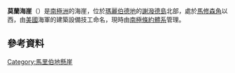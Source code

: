 {{coord|74|23|S|132|37|W|source:GNIS|display=title}}

'''莫蘭海崖'''（{{lang-en|Moran Bluff}}）是[[南極洲|南極洲]]的海崖，位於[[瑪麗伯德地|瑪麗伯德地]]的[[謝潑德島|謝潑德島]]北部，處於[[馬修森角|馬修森角]]以西，由[[美國|美國]]海軍的建築設備技工命名，現時由[[南極條約體系|南極條約體系]]管理。

==參考資料==
{{cite gnis | type = antarid | id = 10229| name = Moran Bluff | accessdate = 2013-11-06}}

{{DEFAULTSORT:Moran Bluff}}
[[Category:馬里伯地懸崖|Category:馬里伯地懸崖]]


{{MarieByrdLand-geo-stub}}